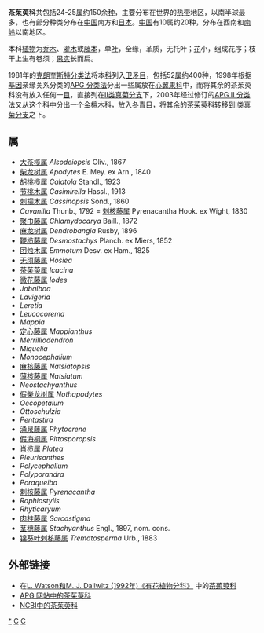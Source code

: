 {{Automatic taxobox
| taxon = Icacinaceae
| image = Icacina senegalensis MS 4743.JPG
| image_caption = ''[[Icacina_senegalensis|Icacina senegalensis]]''
| authority = ([[George_Bentham|Benth.]]) [[John_Miers|Miers]], 1851
| subdivision_ranks = [[属|属]]
| subdivision = 参见正文
}}
{{commons category|Icacinaceae}}
'''茶茱萸科'''共包括24-25[[属|属]]约150余[[种|种]]，主要分布在世界的[[热带|热带]]地区，以南半球最多，也有部分种类分布在[[中国|中国]]南方和[[日本|日本]]。[[中国|中国]]有10属约20种，分布在西南和[[南岭|南岭]]以南地区。

本科[[植物|植物]]为[[乔木|乔木]]、[[灌木|灌木]]或[[藤本|藤本]]，单[[叶|叶]]，全缘，革质，无托叶；[[花|花]]小，组成花序；枝干上生有卷须；[[果实|果实]]长而扁。

1981年的[[克朗奎斯特分类法|克朗奎斯特分类法]]将本[[科|科]]列入[[卫矛目|卫矛目]]，包括52[[属|属]]约400种，1998年根据[[基因|基因]]亲缘关系分类的[[APG_分类法|APG 分类法]]分出一些属放在[[心翼果科|心翼果科]]中，而将其余的茶茱萸科没有放入任何一[[目_(生物)|目]]，直接列在[[II类真菊分支|II类真菊分支]]下，2003年经过修订的[[APG_II_分类法|APG II 分类法]]又从这个科中分出一个[[金檀木科|金檀木科]]，放入[[冬青目|冬青目]]，将其余的茶茱萸科转移到[[I类真菊分支|I类真菊分支]]之下。

==属==
* [[大茶榄属|大茶榄属]] ''Alsodeiopsis'' Oliv., 1867
* [[柴龙树属|柴龙树属]] ''Apodytes'' E. Mey. ex Arn., 1840
* [[胡桃榄属|胡桃榄属]] ''Calatola'' Standl., 1923
* [[节桃木属|节桃木属]] ''Casimirella'' Hassl., 1913
* [[刺檬木属|刺檬木属]] ''Cassinopsis'' Sond., 1860
* ''Cavanilla'' Thunb., 1792 = [[刺核藤属|刺核藤属]] Pyrenacantha Hook. ex Wight, 1830
* [[聚巾藤属|聚巾藤属]] ''Chlamydocarya'' Baill., 1872
* [[麻龙树属|麻龙树属]] ''Dendrobangia'' Rusby, 1896
* [[鞭榄藤属|鞭榄藤属]] ''Desmostachys'' Planch. ex Miers, 1852
* [[团烛木属|团烛木属]] ''Emmotum'' Desv. ex Ham., 1825
* [[无须藤属|无须藤属]] ''Hosiea''
* [[茶茱萸属|茶茱萸属]] ''Icacina''
* [[微花藤属|微花藤属]] ''Iodes''
* ''Jobalboa''
* ''Lavigeria''
* ''Leretia''
* ''Leucocorema''
* ''Mappia''
* [[定心藤属|定心藤属]] ''Mappianthus''
* ''Merrilliodendron''
* ''Miquelia''
* ''Monocephalium''
* [[麻核藤属|麻核藤属]] ''Natsiatopsis''
* [[薄核藤属|薄核藤属]] '' Natsiatum''
* ''Neostachyanthus''
* [[假柴龙树属|假柴龙树属]] ''Nothapodytes''
* ''Oecopetalum''
* ''Ottoschulzia''
* ''Pentastira''
* [[涌泉藤属|涌泉藤属]] ''Phytocrene''
* [[假海桐属|假海桐属]] ''Pittosporopsis''
* [[肖榄属|肖榄属]] ''Platea''
* ''Pleurisanthes''
* ''Polycephalium''
* ''Polyporandra''
* ''Poraqueiba''
* [[刺核藤属|刺核藤属]] ''Pyrenacantha''
* ''Raphiostylis''
* ''Rhyticaryum''
* [[肉柱藤属|肉柱藤属]] ''Sarcostigma''
* [[茎穗藤属|茎穗藤属]] ''Stachyanthus'' Engl., 1897, nom. cons.
* [[锦葵叶刺核藤属|锦葵叶刺核藤属]] ''Trematosperma'' Urb., 1883

== 外部链接 ==
*在[http://delta-intkey.com/angio/ L. Watson和M. J. Dallwitz (1992年)《有花植物分科》] {{Wayback|url=http://delta-intkey.com/angio/ |date=20070103200438 }}中的[http://delta-intkey.com/angio/www/icacinac.htm 茶茱萸科] {{Wayback|url=http://delta-intkey.com/angio/www/icacinac.htm |date=20210419175015 }}
*[http://www.mobot.org/MOBOT/Research/APWeb/orders/garryalesweb.htm#Icacinaceae APG 网站中的茶茱萸科] {{Wayback|url=http://www.mobot.org/MOBOT/Research/APWeb/orders/garryalesweb.htm#Icacinaceae |date=20081201183043 }}
*[http://www.ncbi.nlm.nih.gov/Taxonomy/Browser/wwwtax.cgi?lin=s&p=has_linkout&id=4321 NCBI中的茶茱萸科] {{Wayback|url=http://www.ncbi.nlm.nih.gov/Taxonomy/Browser/wwwtax.cgi?lin=s&p=has_linkout&id=4321 |date=20210419175023 }}
{{Taxonbar|from=Q133316}}

[[Category:茶茱萸科|*]]
[[Category:植物科名|C]]
[[Category:菊类植物|C]]